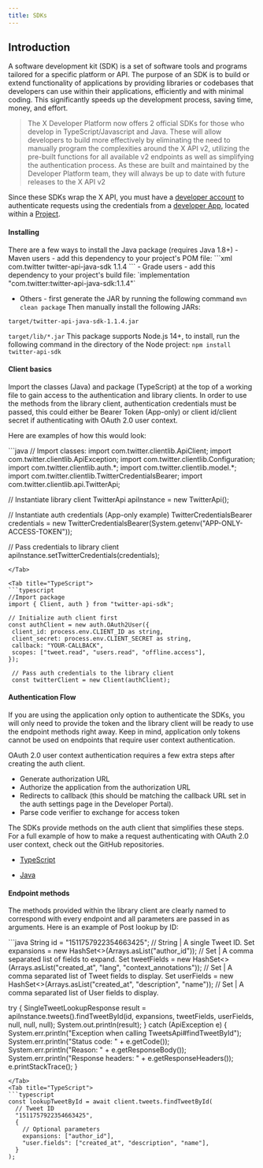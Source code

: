 ```yaml
---
title: SDKs
---
```


## Introduction

A software development kit (SDK) is a set of software tools and programs tailored for a specific platform or API. The purpose of an SDK is to build or extend functionality of applications by providing libraries or codebases that developers can use within their applications, efficiently and with minimal coding. This significantly speeds up the development process, saving time, money, and effort.

> The X Developer Platform now offers 2 official SDKs for those who develop in TypeScript/Javascript and Java. These will allow developers to build more effectively by eliminating the need to manually program the complexities around the X API v2, utilizing the pre-built functions for all available v2 endpoints as well as simplifying the authentication process. As these are built and maintained by the Developer Platform team, they will always be up to date with future releases to the X API v2

Since these SDKs wrap the X API, you must have a [developer account](https://developer.x.com/en/portal/dashboard) to authenticate requests using the credentials from a [developer App](/resources/fundamentals/developer-apps), located within a [Project](/resources/fundamentals/projects).

#### Installing

<Tabs>
<Tab title="Java">
There are a few ways to install the Java package (requires Java 1.8+)
- Maven users - add this dependency to your project's POM file:
```xml
<dependency>
  <groupId>com.twitter</groupId>
  <artifactId>twitter-api-java-sdk</artifactId>
  <version>1.1.4</version>
</dependency>
```
- Grade users - add this dependency to your project's build file:
`implementation "com.twitter:twitter-api-java-sdk:1.1.4"`

- Others - first generate the JAR by running the following command
`mvn clean package`
Then manually install the following JARs:

`target/twitter-api-java-sdk-1.1.4.jar`

`target/lib/*.jar`
</Tab>
<Tab title="TypeScript">
This package supports Node.js 14+, to install, run the following command in the directory of the Node project:
`npm install twitter-api-sdk`
</Tab>
</Tabs>

#### Client basics

Import the classes (Java) and package (TypeScript) at the top of a working file to gain access to the authentication and library clients. In order to use the methods from the library client, authentication credentials must be passed, this could either be Bearer Token (App-only) or client id/client secret if authenticating with OAuth 2.0 user context.

Here are examples of how this would look:

<Tabs>
<Tab title="Java">
```java
// Import classes:
import com.twitter.clientlib.ApiClient;
import com.twitter.clientlib.ApiException;
import com.twitter.clientlib.Configuration;
import com.twitter.clientlib.auth.*;
import com.twitter.clientlib.model.*;
import com.twitter.clientlib.TwitterCredentialsBearer;
import com.twitter.clientlib.api.TwitterApi;

// Instantiate library client
TwitterApi apiInstance = new TwitterApi();

// Instantiate auth credentials (App-only example)
TwitterCredentialsBearer credentials = new TwitterCredentialsBearer(System.getenv("APP-ONLY-ACCESS-TOKEN"));

// Pass credentials to library client
apiInstance.setTwitterCredentials(credentials);
```
</Tab>

<Tab title="TypeScript">
```typescript
//Import package
import { Client, auth } from "twitter-api-sdk";

// Initialize auth client first
const authClient = new auth.OAuth2User({
 client_id: process.env.CLIENT_ID as string,
 client_secret: process.env.CLIENT_SECRET as string,
 callback: "YOUR-CALLBACK",
 scopes: ["tweet.read", "users.read", "offline.access"],
});

 // Pass auth credentials to the library client
 const twitterClient = new Client(authClient);
```
</Tab>
</Tabs>

#### Authentication Flow

If you are using the application only option to authenticate the SDKs, you will only need to provide the token and the library client will be ready to use the endpoint methods right away. Keep in mind, application only tokens cannot be used on endpoints that require user context authentication.

OAuth 2.0 user context authentication requires a few extra steps after creating the auth client.

- Generate authorization URL
- Authorize the application from the authorization URL
- Redirects to callback (this should be matching the callback URL set in the auth settings page in the Developer Portal).
- Parse code verifier to exchange for access token

The SDKs provide methods on the auth client that simplifies these steps. For a full example of how to make a request authenticating with OAuth 2.0 user context, check out the GitHub repositories.

- [TypeScript](https://github.com/xdevplatform/twitter-api-typescript-sdk/blob/main/examples/oauth2-callback_pkce_s256.ts)

- [Java](https://github.com/xdevplatform/twitter-api-java-sdk/blob/main/examples/src/main/java/com/twitter/clientlib/auth/OAuth20GetAccessToken.java)

#### Endpoint methods

The methods provided within the library client are clearly named to correspond with every endpoint and all parameters are passed in as arguments.
Here is an example of Post lookup by ID:

<Tabs>
<Tab title="Java">
```java
String id = "1511757922354663425"; // String | A single Tweet ID.
Set<String> expansions = new HashSet<>(Arrays.asList("author_id")); // Set<String> | A comma separated list of fields to expand.
Set<String> tweetFields = new HashSet<>(Arrays.asList("created_at", "lang", "context_annotations")); // Set<String> | A comma separated list of Tweet fields to display.
Set<String> userFields = new HashSet<>(Arrays.asList("created_at", "description", "name")); // Set<String> | A comma separated list of User fields to display.

try {
 SingleTweetLookupResponse result = apiInstance.tweets().findTweetById(id, expansions, tweetFields, userFields, null, null, null);
 System.out.println(result);
} catch (ApiException e) {
 System.err.println("Exception when calling TweetsApi#findTweetById");
 System.err.println("Status code: " + e.getCode());
 System.err.println("Reason: " + e.getResponseBody());
 System.err.println("Response headers: " + e.getResponseHeaders());
 e.printStackTrace();
}

```
</Tab>
<Tab title="TypeScript">
```typescript
const lookupTweetById = await client.tweets.findTweetById(
  // Tweet ID
  "1511757922354663425",
  {
    // Optional parameters
    expansions: ["author_id"],
    "user.fields": ["created_at", "description", "name"],
  }
);
```
</Tab>
</Tabs>
